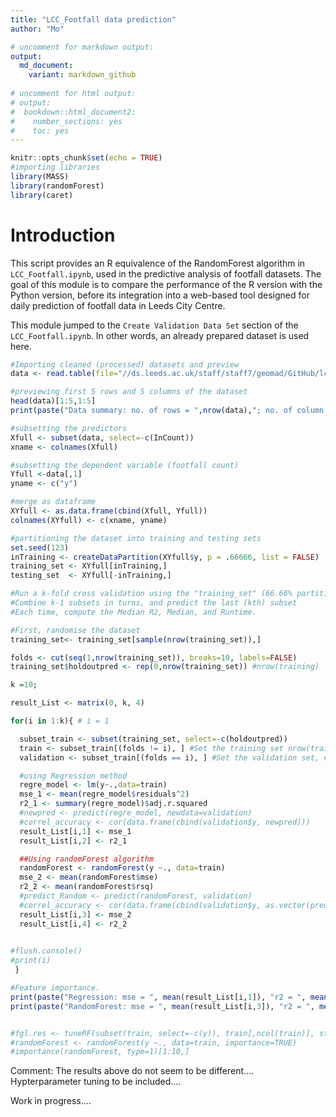 ```yaml
---
title: "LCC_Footfall data prediction"
author: "Mo"

# uncomment for markdown output:
output:
  md_document:
    variant: markdown_github
    
# uncomment for html output:
# output:
#  bookdown::html_document2:
#    number_sections: yes
#    toc: yes
---
```


```r
knitr::opts_chunk$set(echo = TRUE)
#importing libraries
library(MASS)
library(randomForest)
library(caret)
```

# Introduction
This script provides an R equivalence of the RandomForest algorithm in `LCC_Footfall.ipynb`, used in the predictive analysis of footfall datasets. 
The goal of this module is to compare the performance of the R version with the Python version, before its integration into a web-based tool designed for daily prediction of footfall data in Leeds City Centre.

This module jumped to the `Create Validation Data Set` section of the `LCC_Footfall.ipynb`. In other words, an already prepared dataset is used here.

```r

#Importing cleaned (processed) datasets and preview
data <- read.table(file="//ds.leeds.ac.uk/staff/staff7/geomad/GitHub/lcc-footfall/Cleaned_Dataset/input_Dataset.csv", sep=",",head=TRUE)

#previewing first 5 rows and 5 columns of the dataset
head(data)[1:5,1:5]
print(paste("Data summary: no. of rows = ",nrow(data),"; no. of column = ",ncol(data), sep = ""))

#subsetting the predictors
Xfull <- subset(data, select=-c(InCount)) 
xname <- colnames(Xfull)

#subsetting the dependent variable (footfall count)
Yfull <-data[,1]
yname <- c("y")

#merge as dataframe
XYfull <- as.data.frame(cbind(Xfull, Yfull))
colnames(XYfull) <- c(xname, yname)

#partitioning the dataset into training and testing sets
set.seed(123)
inTraining <- createDataPartition(XYfull$y, p = .66666, list = FALSE)
training_set <- XYfull[inTraining,] 
testing_set  <- XYfull[-inTraining,]

#Run a k-fold cross validation using the "training_set" (66.66% partition). 
#Combine k-1 subsets in turns, and predict the last (kth) subset
#Each time, compute the Median R2, Median, and Runtime.

#First, randomise the dataset
training_set<- training_set[sample(nrow(training_set)),]

folds <- cut(seq(1,nrow(training_set)), breaks=10, labels=FALSE)
training_set$holdoutpred <- rep(0,nrow(training_set)) #nrow(training)

k =10;

result_List <- matrix(0, k, 4)

for(i in 1:k){ # i = 1

  subset_train <- subset(training_set, select=-c(holdoutpred)) 
  train <- subset_train[(folds != i), ] #Set the training set nrow(train)
  validation <- subset_train[(folds == i), ] #Set the validation set, #nrow(validation)

  #using Regression method
  regre_model <- lm(y~.,data=train) 
  mse_1 <- mean(regre_model$residuals^2)
  r2_1 <- summary(regre_model)$adj.r.squared
  #newpred <- predict(regre_model, newdata=validation)
  #correl_accuracy <- cor(data.frame(cbind(validation$y, newpred)))
  result_List[i,1] <- mse_1
  result_List[i,2] <- r2_1

  ##Using randomForest algorithm
  randomForest <- randomForest(y ~., data=train)
  mse_2 <- mean(randomForest$mse)
  r2_2 <- mean(randomForest$rsq)
  #predict_Random <- predict(randomForest, validation)
  #correl_accuracy <- cor(data.frame(cbind(validation$y, as.vector(predict_Random))))
  result_List[i,3] <- mse_2
  result_List[i,4] <- r2_2

  
#flush.console()
#print(i)
 }

#Feature importance.
print(paste("Regression: mse = ", mean(result_List[i,1]), "r2 = ", mean(result_List[i,2])) )
print(paste("RandomForest: mse = ", mean(result_List[i,3]), "r2 = ", mean(result_List[i,4])) ) 


#fgl.res <- tuneRF(subset(train, select=-c(y)), train[,ncol(train)], stepFactor=1.5)
#randomForest <- randomForest(y ~., data=train, importance=TRUE)
#importance(randomForest, type=1)[1:10,]

```
Comment: The results above do not seem to be different.... 
Hypterparameter tuning to be included....

Work in progress....
